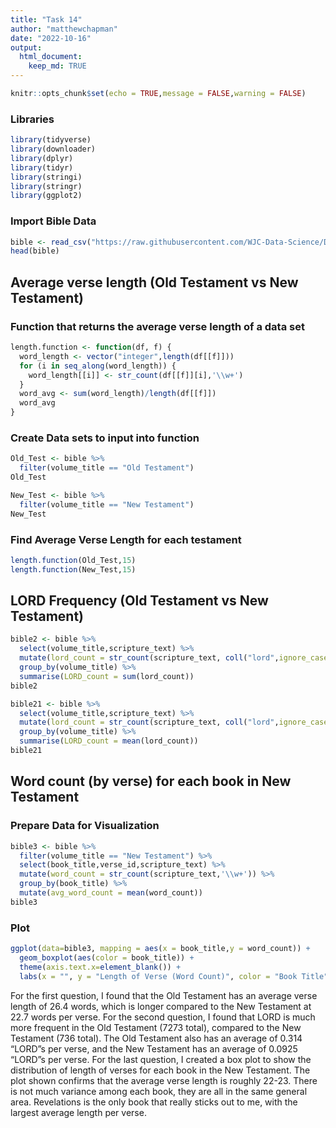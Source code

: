 ```yaml
---
title: "Task 14"
author: "matthewchapman"
date: "2022-10-16"
output: 
  html_document:
    keep_md: TRUE
---
```


```r
knitr::opts_chunk$set(echo = TRUE,message = FALSE,warning = FALSE)
```

### Libraries
```r
library(tidyverse)
library(downloader)
library(dplyr)
library(tidyr)
library(stringi)
library(stringr)
library(ggplot2)
```

### Import Bible Data
```r
bible <- read_csv("https://raw.githubusercontent.com/WJC-Data-Science/DTS350/master/bible.csv")
head(bible)
```


## Average verse length (Old Testament vs New Testament)
### Function that returns the average verse length of a data set
```r
length.function <- function(df, f) {
  word_length <- vector("integer",length(df[[f]]))
  for (i in seq_along(word_length)) {
    word_length[[i]] <- str_count(df[[f]][i],'\\w+')
  }
  word_avg <- sum(word_length)/length(df[[f]])
  word_avg
}
```
### Create Data sets to input into function
```r
Old_Test <- bible %>%
  filter(volume_title == "Old Testament")
Old_Test

New_Test <- bible %>%
  filter(volume_title == "New Testament")
New_Test
```
### Find Average Verse Length for each testament
```r
length.function(Old_Test,15)
length.function(New_Test,15)
```


## LORD Frequency (Old Testament vs New Testament)
```r
bible2 <- bible %>%
  select(volume_title,scripture_text) %>%
  mutate(lord_count = str_count(scripture_text, coll("lord",ignore_case = TRUE))) %>%
  group_by(volume_title) %>%
  summarise(LORD_count = sum(lord_count))
bible2

bible21 <- bible %>%
  select(volume_title,scripture_text) %>%
  mutate(lord_count = str_count(scripture_text, coll("lord",ignore_case = TRUE))) %>%
  group_by(volume_title) %>%
  summarise(LORD_count = mean(lord_count))
bible21
```


## Word count (by verse) for each book in New Testament
### Prepare Data for Visualization 
```r
bible3 <- bible %>%
  filter(volume_title == "New Testament") %>%
  select(book_title,verse_id,scripture_text) %>%
  mutate(word_count = str_count(scripture_text,'\\w+')) %>%
  group_by(book_title) %>%
  mutate(avg_word_count = mean(word_count)) 
bible3
```
### Plot
```r
ggplot(data=bible3, mapping = aes(x = book_title,y = word_count)) +
  geom_boxplot(aes(color = book_title)) +
  theme(axis.text.x=element_blank()) +
  labs(x = "", y = "Length of Verse (Word Count)", color = "Book Title", title = "Length of Bible Verses by Book (NT)")

```

For the first question, I found that the Old Testament has an average verse length of 26.4 words, which is longer compared to the New Testament at 22.7 words per verse. For the second question, I found that LORD is much more frequent in the Old Testament (7273 total), compared to the New Testament (736 total). The Old Testament also has an average of 0.314 "LORD"s per verse, and the New Testament has an average of 0.0925 "LORD"s per verse. For the last question, I created a box plot to show the distribution of length of verses for each book in the New Testament. The plot shown confirms that the average verse length is roughly 22-23. There is not much variance among each book, they are all in the same general area. Revelations is the only book that really sticks out to me, with the largest average length per verse.
